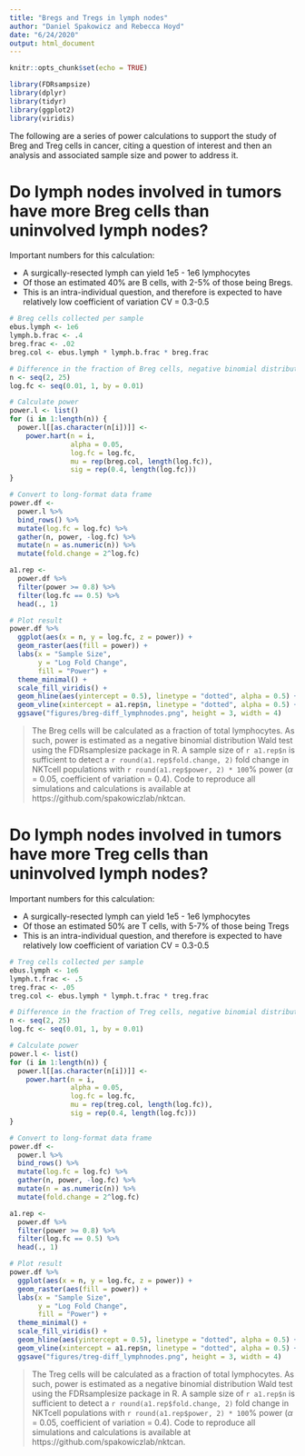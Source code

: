 ```yaml
---
title: "Bregs and Tregs in lymph nodes"
author: "Daniel Spakowicz and Rebecca Hoyd"
date: "6/24/2020"
output: html_document
---
```


```r
knitr::opts_chunk$set(echo = TRUE)

library(FDRsampsize)
library(dplyr)
library(tidyr)
library(ggplot2)
library(viridis)
```

The following are a series of power calculations to support the study of Breg and Treg cells in cancer, citing a question of interest and then an analysis and associated sample size and power to address it.

# Do lymph nodes involved in tumors have more Breg cells than uninvolved lymph nodes?

Important numbers for this calculation:

* A surgically-resected lymph can yield 1e5 - 1e6 lymphocytes
* Of those an estimated 40% are B cells, with 2-5% of those being Bregs.
* This is an intra-individual question, and therefore is expected to have relatively low coefficient of variation CV = 0.3-0.5

```r
# Breg cells collected per sample
ebus.lymph <- 1e6
lymph.b.frac <- .4
breg.frac <- .02
breg.col <- ebus.lymph * lymph.b.frac * breg.frac

# Difference in the fraction of Breg cells, negative binomial distribution
n <- seq(2, 25)
log.fc <- seq(0.01, 1, by = 0.01)

# Calculate power 
power.l <- list()
for (i in 1:length(n)) {
  power.l[[as.character(n[i])]] <- 
    power.hart(n = i, 
               alpha = 0.05, 
               log.fc = log.fc,
               mu = rep(breg.col, length(log.fc)), 
               sig = rep(0.4, length(log.fc)))
}

# Convert to long-format data frame
power.df <- 
  power.l %>%
  bind_rows() %>%
  mutate(log.fc = log.fc) %>%
  gather(n, power, -log.fc) %>%
  mutate(n = as.numeric(n)) %>%
  mutate(fold.change = 2^log.fc)

a1.rep <- 
  power.df %>%
  filter(power >= 0.8) %>%
  filter(log.fc == 0.5) %>%
  head(., 1)

# Plot result
power.df %>%
  ggplot(aes(x = n, y = log.fc, z = power)) +
  geom_raster(aes(fill = power)) +
  labs(x = "Sample Size",
       y = "Log Fold Change",
       fill = "Power") +
  theme_minimal() +
  scale_fill_viridis() +
  geom_hline(aes(yintercept = 0.5), linetype = "dotted", alpha = 0.5) +
  geom_vline(xintercept = a1.rep$n, linetype = "dotted", alpha = 0.5) +
  ggsave("figures/breg-diff_lymphnodes.png", height = 3, width = 4)

```

> The Breg cells will be calculated as a fraction of total lymphocytes. As such, power is estimated as a negative binomial distribution Wald test using the FDRsamplesize package in R. A sample size of `r a1.rep$n` is sufficient to detect a `r round(a1.rep$fold.change, 2)` fold change in NKTcell populations with `r round(a1.rep$power, 2) * 100`% power ($\alpha$ = 0.05, coefficient of variation = 0.4). Code to reproduce all simulations and calculations is available at https://github.com/spakowiczlab/nktcan.


# Do lymph nodes involved in tumors have more Treg cells than uninvolved lymph nodes?

Important numbers for this calculation:

* A surgically-resected lymph can yield 1e5 - 1e6 lymphocytes
* Of those an estimated 50% are T cells, with 5-7% of those being Tregs
* This is an intra-individual question, and therefore is expected to have relatively low coefficient of variation CV = 0.3-0.5

```r
# Treg cells collected per sample
ebus.lymph <- 1e6
lymph.t.frac <- .5
treg.frac <- .05
treg.col <- ebus.lymph * lymph.t.frac * treg.frac

# Difference in the fraction of Treg cells, negative binomial distribution
n <- seq(2, 25)
log.fc <- seq(0.01, 1, by = 0.01)

# Calculate power 
power.l <- list()
for (i in 1:length(n)) {
  power.l[[as.character(n[i])]] <- 
    power.hart(n = i, 
               alpha = 0.05, 
               log.fc = log.fc,
               mu = rep(treg.col, length(log.fc)), 
               sig = rep(0.4, length(log.fc)))
}

# Convert to long-format data frame
power.df <- 
  power.l %>%
  bind_rows() %>%
  mutate(log.fc = log.fc) %>%
  gather(n, power, -log.fc) %>%
  mutate(n = as.numeric(n)) %>%
  mutate(fold.change = 2^log.fc)

a1.rep <- 
  power.df %>%
  filter(power >= 0.8) %>%
  filter(log.fc == 0.5) %>%
  head(., 1)

# Plot result
power.df %>%
  ggplot(aes(x = n, y = log.fc, z = power)) +
  geom_raster(aes(fill = power)) +
  labs(x = "Sample Size",
       y = "Log Fold Change",
       fill = "Power") +
  theme_minimal() +
  scale_fill_viridis() +
  geom_hline(aes(yintercept = 0.5), linetype = "dotted", alpha = 0.5) +
  geom_vline(xintercept = a1.rep$n, linetype = "dotted", alpha = 0.5) +
  ggsave("figures/treg-diff_lymphnodes.png", height = 3, width = 4)

```

> The Treg cells will be calculated as a fraction of total lymphocytes. As such, power is estimated as a negative binomial distribution Wald test using the FDRsamplesize package in R. A sample size of `r a1.rep$n` is sufficient to detect a `r round(a1.rep$fold.change, 2)` fold change in NKTcell populations with `r round(a1.rep$power, 2) * 100`% power ($\alpha$ = 0.05, coefficient of variation = 0.4). Code to reproduce all simulations and calculations is available at https://github.com/spakowiczlab/nktcan.


